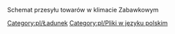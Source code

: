 Schemat przesyłu towarów w klimacie Zabawkowym
[[Category:pl/Ładunek]]
[[Category:pl/Pliki w języku polskim]]